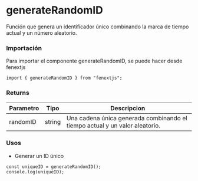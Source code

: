 # generateRandomID

Función que genera un identificador único combinando la marca de tiempo actual y un número aleatorio.

### Importación

Para importar el componente generateRandomID, se puede hacer desde fenextjs

```tsx copy
import { generateRandomID } from "fenextjs";
```

### Returns

| Parametro | Tipo   | Descripcion                                                                 |
| --------- | ------ | --------------------------------------------------------------------------- |
| randomID  | string | Una cadena única generada combinando el tiempo actual y un valor aleatorio. |

### Usos

- Generar un ID único

```tsx copy
const uniqueID = generateRandomID();
console.log(uniqueID);
```
